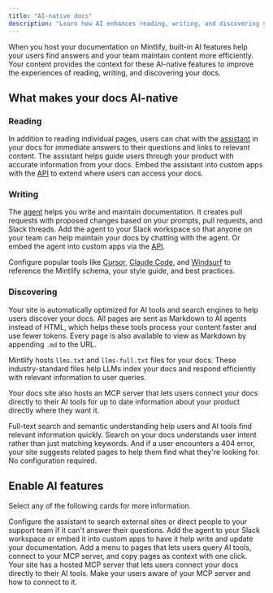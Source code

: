 ```yaml
---
title: "AI-native docs"
description: "Learn how AI enhances reading, writing, and discovering your docs"
---
```


When you host your documentation on Mintlify, built-in AI features help your users find answers and your team maintain content more efficiently. Your content provides the context for these AI-native features to improve the experiences of reading, writing, and discovering your docs.

## What makes your docs AI-native

### Reading

In addition to reading individual pages, users can chat with the [assistant](/ai/assistant) in your docs for immediate answers to their questions and links to relevant content. The assistant helps guide users through your product with accurate information from your docs. Embed the assistant into custom apps with the [API](api-reference/assistant/create-assistant-message) to extend where users can access your docs.

### Writing

The [agent](/ai/agent) helps you write and maintain documentation. It creates pull requests with proposed changes based on your prompts, pull requests, and Slack threads. Add the agent to your Slack workspace so that anyone on your team can help maintain your docs by chatting with the agent. Or embed the agent into custom apps via the [API](/api-reference/agent/create-agent-job).

Configure popular tools like [Cursor](/guides/cursor), [Claude Code](/guides/claude-code), and [Windsurf](/guides/windsurf) to reference the Mintlify schema, your style guide, and best practices.

### Discovering

Your site is automatically optimized for AI tools and search engines to help users discover your docs. All pages are sent as Markdown to AI agents instead of HTML, which helps these tools process your content faster and use fewer tokens. Every page is also available to view as Markdown by appending `.md` to the URL.

Mintlify hosts `llms.txt` and `llms-full.txt` files for your docs. These industry-standard files help LLMs index your docs and respond efficiently with relevant information to user queries.

Your docs site also hosts an MCP server that lets users connect your docs directly to their AI tools for up to date information about your product directly where they want it.

Full-text search and semantic understanding help users and AI tools find relevant information quickly. Search on your docs understands user intent rather than just matching keywords. And if a user encounters a 404 error, your site suggests related pages to help them find what they're looking for. No configuration required.

## Enable AI features

Select any of the following cards for more information.

<CardGroup cols={2}>
  <Card title="Assistant" icon="bot-message-square" href="/guides/assistant">
    Configure the assistant to search external sites or direct people to your support team if it can't answer their questions.
  </Card>
  <Card title="Agent" icon="pen-line" href="/ai/agent">
    Add the agent to your Slack workspace or embed it into custom apps to have it help write and update your documentation.
  </Card>
  <Card title="Contextual menu" icon="sparkles" href="/ai/contextual-menu">
    Add a menu to pages that lets users query AI tools, connect to your MCP server, and copy pages as context with one click.
  </Card>
  <Card title="MCP integration" icon="plug" href="/ai/model-context-protocol">
    Your site has a hosted MCP server that lets users connect your docs directly to their AI tools. Make your users aware of your MCP server and how to connect to it.
  </Card>
</CardGroup>
